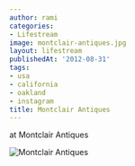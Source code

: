 ```yaml
---
author: rami
categories:
- Lifestream
image: montclair-antiques.jpg
layout: lifestream
publishedAt: '2012-08-31'
tags:
- usa
- california
- oakland
- instagram
title: Montclair Antiques
---
```


at Montclair Antiques

![Montclair Antiques](/assets/images/content/lifestream/montclair-antiques.jpg)
